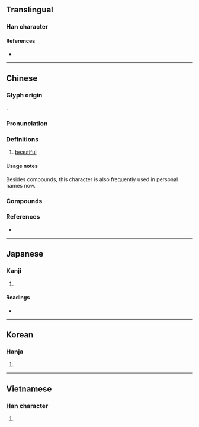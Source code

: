 {{also|姸}}
{{character info}}
==Translingual==

===Han character===
{{Han char|rn=38|rad=女|as=04|sn=7|four=41440|canj=VMT|ids=⿰女开}}

====References====
* {{Han ref|kx=0256.090|dkj=06075|dj=0520.080|hdz=21029.070|uh=598D|ud=22925|bh=A7B0|bd=42928}}

----

==Chinese==
{{zh-forms|alt=姸}}

===Glyph origin===
{{Han etym}}
{{Han compound|女|幵|ls=psc|c1=s|c2=p}}.

===Pronunciation===
{{zh-pron
|m=yán
|c=jin4
|md=ngiĕng
|mn-t=ngiêng5
|mc=y
|oc=y
|ma=
|cat=a
}}

===Definitions===
{{zh-hanzi}}

# {{zh-no-solo}} [[beautiful]]

====Usage notes====
Besides compounds, this character is also frequently used in personal names now.

===Compounds===
{{zh-der|妍媸|妍麗|妍唱|妍媚|妍暖|妍皮痴骨|嫶妍|妍倡|妍蒨|爭妍獻媚|爭妍鬥豔|捧心妍|爭妍鬥奇|爭奇鬥妍|桃柳爭妍|盡態極妍|桃李爭妍|暄妍|爭妍|百花爭妍|豐妍|纖妍|鮮妍|不辨妍媸}}

===References===
* {{R:yue:Hanzi}}

----

==Japanese==

===Kanji===
{{ja-kanji|grade=|rs=女04}}

# {{rfdef|ja|sort=女04}}

====Readings====
* {{ja-readings|on=[[けん]] (ken), [[げん]] (gen)|kun=[[うつくしい]] (utsukushii)}}

----

==Korean==

===Hanja===
{{ko-hanja|hangeul=연|rv=yeon|mr=yŏn}}

# {{rfdef|ko|sort=女04}}

----

==Vietnamese==

===Han character===
{{vi-readings|reading=ngơn|rs=女04}}

# {{rfdef|vi|sort=女04}}